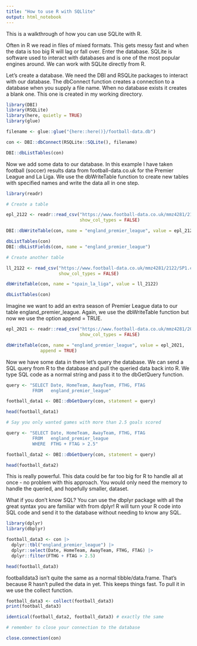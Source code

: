 ```yaml
---
title: "How to use R with SQLlite"
output: html_notebook
---
```


This is a walkthrough of how you can use SQLite with R.

Often in R we read in files of mixed formats. This gets messy fast and when the 
data is too big R will lag or fall over. Enter the database. SQLite is software 
used to interact with databases and is one of the most popular engines around. 
We can work with SQLite directly from R.

Let’s create a database. We need the DBI and RSQLite packages to interact with 
our database. The dbConnect function creates a connection to a database when you 
supply a file name. When no database exists it creates a blank one. This one is 
created in my working directory.

```r
library(DBI)     
library(RSQLite)
library(here, quietly = TRUE)
library(glue)

filename <- glue::glue("{here::here()}/football-data.db")

con <- DBI::dbConnect(RSQLite::SQLite(), filename)

DBI::dbListTables(con)
```

Now we add some data to our database. In this example I have taken football 
(soccer) results data from football-data.co.uk for the Premier League and La 
Liga. We use the dbWriteTable function to create new tables with specified names 
and write the data all in one step.

```r
library(readr)

# Create a table

epl_2122 <- readr::read_csv("https://www.football-data.co.uk/mmz4281/2122/E0.csv", 
                            show_col_types = FALSE)

DBI::dbWriteTable(con, name = "england_premier_league", value = epl_2122)

dbListTables(con) 
DBI::dbListFields(con, name = "england_premier_league")

# Create another table

ll_2122 <- read_csv("https://www.football-data.co.uk/mmz4281/2122/SP1.csv", 
                    show_col_types = FALSE)

dbWriteTable(con, name = "spain_la_liga", value = ll_2122)

dbListTables(con)
```

Imagine we want to add an extra season of Premier League data to our table 
england_premier_league. Again, we use the dbWriteTable function but now we use 
the option append = TRUE. 

```r
epl_2021 <- readr::read_csv("https://www.football-data.co.uk/mmz4281/2021/E0.csv",
                            show_col_types = FALSE)

dbWriteTable(con, name = "england_premier_league", value = epl_2021, 
             append = TRUE)
```

Now we have some data in there let's query the database. We can send a SQL query 
from R to the database and pull the queried data back into R. We type SQL code 
as a normal string and pass it to the dbGetQuery function.

```r
query <- "SELECT Date, HomeTeam, AwayTeam, FTHG, FTAG
          FROM   england_premier_league"

football_data1 <- DBI::dbGetQuery(con, statement = query)

head(football_data1)

# Say you only wanted games with more than 2.5 goals scored

query <- "SELECT Date, HomeTeam, AwayTeam, FTHG, FTAG
          FROM   england_premier_league
          WHERE  FTHG + FTAG > 2.5"

football_data2 <- DBI::dbGetQuery(con, statement = query)

head(football_data2)
```

This is really powerful. This data could be far too big for R to handle all at 
once - no problem with this approach. You would only need the memory to handle 
the queried, and hopefully smaller, dataset.

What if you don't know SQL? You can use the dbplyr package with all the great 
syntax you are familiar with from dplyr! R will turn your R code into SQL code 
and send it to the database without needing to know any SQL.

```r
library(dplyr)
library(dbplyr)

football_data3 <- con |>
  dplyr::tbl("england_premier_league") |>
  dplyr::select(Date, HomeTeam, AwayTeam, FTHG, FTAG) |>
  dplyr::filter(FTHG + FTAG > 2.5)

head(football_data3)
```

footballdata3 isn't quite the same as a normal tibble/data.frame. That's because 
R hasn't pulled the data in yet. This keeps things fast. To pull it in we use 
the collect function.

```r
football_data3 <- collect(football_data3)
print(football_data3)

identical(football_data2, football_data3) # exactly the same

# remember to close your connection to the database

close.connection(con) 
```



